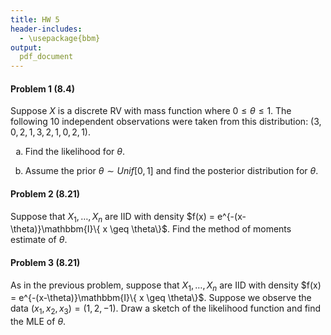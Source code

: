 ```yaml
---
title: HW 5
header-includes:
  - \usepackage{bbm}
output:
  pdf_document
---
```



#### Problem 1 (8.4)

Suppose $X$ is a discrete RV with mass function
\begin{eqnarray*}
P(X=0) &=& \frac{2}{3}\theta \\
P(X=1) &=& \frac{1}{3}\theta \\
P(X=2) &=& \frac{2}{3}(1-\theta) \\
P(X=3) &=& \frac{1}{3}(1-\theta),
\end{eqnarray*}
where $0 \leq \theta \leq 1$. The following $10$ independent observations were taken from this distribution: $(3, 0, 2, 1, 3, 2, 1, 0, 2, 1)$.

(a) Find the likelihood for $\theta$. 

(b) Assume the prior $\theta \sim Unif[0,1]$ and find the posterior distribution for $\theta$. 






\pagebreak

#### Problem 2 (8.21)

Suppose that $X_1, \dots, X_n$ are IID with density $f(x) = e^{-(x-\theta)}\mathbbm{I}\{ x \geq \theta\}$. Find the method of moments estimate of $\theta$. 




\pagebreak

#### Problem 3 (8.21)

As in the previous problem, suppose that $X_1, \dots, X_n$ are IID with density $f(x) = e^{-(x-\theta)}\mathbbm{I}\{ x \geq \theta\}$. Suppose we observe the data $(x_1, x_2, x_3)=(1, 2, -1)$. Draw a sketch of the likelihood function and find the MLE of $\theta$. 



